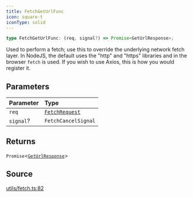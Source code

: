 ```yaml
---
title: FetchGetUrlFunc
icon: square-t
iconType: solid
---
```


```ts
type FetchGetUrlFunc: (req, signal?) => Promise<GetUrlResponse>;
```

Used to perform a fetch; use this to override the underlying network fetch layer. In NodeJS, the default uses the
"http" and "https" libraries and in the browser `fetch` is used. If you wish to use Axios, this is how you would
register it.

## Parameters

| Parameter | Type |
| :------ | :------ |
| `req` | [`FetchRequest`](/sdk/content/classes/FetchRequest) |
| `signal`? | `FetchCancelSignal` |

## Returns

`Promise`\<[`GetUrlResponse`](/sdk/content/type-aliases/GetUrlResponse)\>

## Source

[utils/fetch.ts:82](https://github.com/dominant-strategies/quais.js/blob/7bbae919117fc67f50296904afd02c26eb4cfde6/src/utils/fetch.ts#L82)
